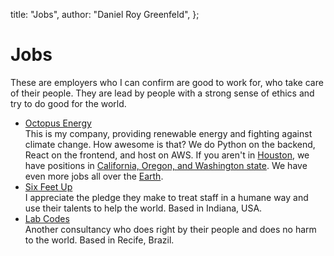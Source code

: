 
  title: "Jobs",
  author: "Daniel Roy Greenfeld",
};

# Jobs

These are employers who I can confirm are good to work for, who take care of their people. They are lead by people with a strong sense of ethics and try to do good for the world.

- [Octopus Energy](https://octopusenergy.com/careers)<br />This is my company, providing renewable energy and fighting against climate change. How awesome is that? We do Python on the backend, React on the frontend, and host on AWS. If you aren't in [Houston](https://jobs.lever.co/octoenergy?location=Houston%2C%20TX), we have positions in [California, Oregon, and Washington state](https://jobs.lever.co/octoenergy?location=California%20%2F%20Oregon%20%2F%20Washington). We have even more jobs all over the [Earth](https://octopus.energy/kraken-tech-careers/).
- [Six Feet Up](https://sixfeetup.com/company/careers)<br />I appreciate the pledge they make to treat staff in a humane way and use their talents to help the world. Based in Indiana, USA.
- [Lab Codes](https://labcodes.com.br/careers)<br />Another consultancy who does right by their people and does no harm to the world. Based in Recife, Brazil.

